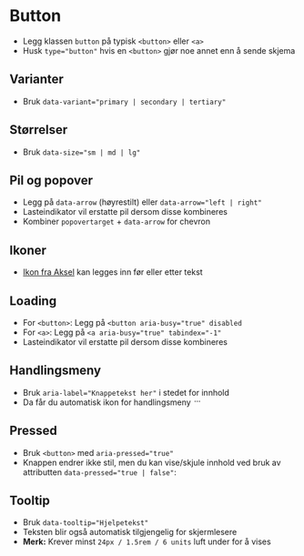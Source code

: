 
<Meta of={stories} />

# Button

- Legg klassen `button` på typisk `<button>` eller `<a>`
- Husk `type="button"` hvis en `<button>` gjør noe annet enn å sende skjema

<Canvas of={stories.Default} />

## Varianter
- Bruk `data-variant="primary | secondary | tertiary"`

<Canvas of={stories.Variants} />

## Størrelser
- Bruk `data-size="sm | md | lg"`

<Canvas of={stories.Sizes} />

## Pil og popover
- Legg på `data-arrow` (høyrestilt) eller `data-arrow="left | right"`
- Lasteindikator vil erstatte pil dersom disse kombineres
- Kombiner `popovertarget` + `data-arrow` for chevron

<Canvas of={stories.Arrows} />

## Ikoner
- [Ikon fra Aksel](https://aksel.nav.no/ikoner) kan legges inn før eller etter tekst

<Canvas of={stories.Icons} />

## Loading
- For `<button>`: Legg på `<button aria-busy="true" disabled`
- For `<a>`: Legg på `<a aria-busy="true" tabindex="-1"`
- Lasteindikator vil erstatte pil dersom disse kombineres

<Canvas of={stories.Loading} />

## Handlingsmeny
- Bruk `aria-label="Knappetekst her"` i stedet for innhold
- Da får du automatisk ikon for handlingsmeny <svg aria-hidden="ture" width="1em" height="1em" viewBox="0 0 256 256"><rect width="256" height="256" fill="none"/><circle cx="128" cy="128" r="16"/><circle cx="60" cy="128" r="16"/><circle cx="196" cy="128" r="16"/></svg>

<Canvas of={stories.Contextmenu} />


## Pressed
- Bruk `<button>` med `aria-pressed="true"`
- Knappen endrer ikke stil, men du kan vise/skjule innhold ved bruk av attributten `data-pressed="true | false"`:

<Canvas of={stories.Pressed} />

## Tooltip <mark data-badge="Experimental"></mark>
- Bruk `data-tooltip="Hjelpetekst"`
- Teksten blir også automatisk tilgjengelig for skjermlesere
- **Merk:** Krever minst `24px / 1.5rem / 6 units` luft under for å vises

<Canvas of={stories.Tooltip} />
